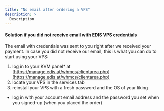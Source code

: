 ```yaml
---
title: "No email after ordering a VPS"
description: >
  Description
---
```


#### Solution if you did not receive email with EDIS VPS credentials

The email with credentials was sent to you right after we received your payment. In case you did not receive our email, this is what you can do to start using your VPS:

1.  log in to your KVM panel* at [https://manage.edis.at/whmcs/clientarea.php](https://manage.edis.at/whmcs/clientarea.php)
2.  locate your VPS in the services tab
3.  reinstall your VPS with a fresh password and the OS of your liking

* log in with your account email address and the password you set when you signed-up (when you placed the order)